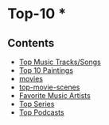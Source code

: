 = Top-10 * =

== Contents ==

* [[top-music-tracks-songs.wiki|Top Music Tracks/Songs]]
* [[top-paintings.wiki|Top 10 Paintings]]
* [[top-movies.wiki|movies]]
* [[top-movie-scenes.wiki|top-movie-scenes]]
* [[top-music-artists.wiki|Favorite Music Artists]]
* [[top-series.wiki|Top Series]]
* [[top-podcasts.wiki|Top Podcasts]]
